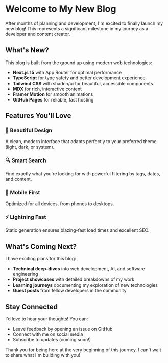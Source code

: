 
<BlogLayout slug="welcome-to-my-new-blog">

# Welcome to My New Blog

After months of planning and development, I'm excited to finally launch my new blog! This represents a significant milestone in my journey as a developer and content creator.

## What's New?

This blog is built from the ground up using modern web technologies:

- **Next.js 15** with App Router for optimal performance
- **TypeScript** for type safety and better development experience  
- **Tailwind CSS** with shadcn/ui for beautiful, accessible components
- **MDX** for rich, interactive content
- **Framer Motion** for smooth animations
- **GitHub Pages** for reliable, fast hosting

## Features You'll Love

### 🎨 Beautiful Design
A clean, modern interface that adapts perfectly to your preferred theme (light, dark, or system).

### 🔍 Smart Search
Find exactly what you're looking for with powerful filtering by tags, dates, and content.

### 📱 Mobile First
Optimized for all devices, from phones to desktops.

### ⚡ Lightning Fast
Static generation ensures blazing-fast load times and excellent SEO.

## What's Coming Next?

I have exciting plans for this blog:

- **Technical deep-dives** into web development, AI, and software engineering
- **Project showcases** with detailed breakdowns of my work
- **Learning journeys** documenting my exploration of new technologies
- **Guest posts** from fellow developers in the community

## Stay Connected

I'd love to hear your thoughts! You can:

- Leave feedback by opening an issue on GitHub
- Connect with me on social media
- Subscribe to updates (coming soon!)

Thank you for being here at the very beginning of this journey. I can't wait to share what I'm building with you!

</BlogLayout>
